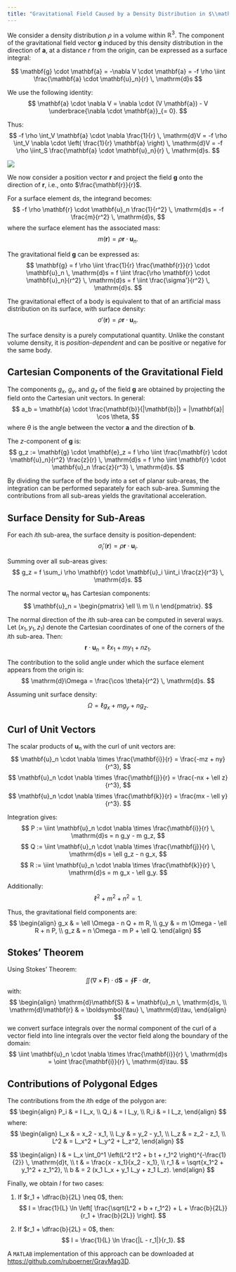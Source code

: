 ```yaml
---
title: "Gravitational Field Caused by a Density Distribution in $\\mathbb{R}^3$"
---
```


We consider a density distribution $\rho$ in a volume within $\mathbb{R}^3$. The component of the gravitational field vector $\mathbf{g}$ induced by this density distribution in the direction of $\mathbf{a}$, at a distance $r$ from the origin, can be expressed as a surface integral:

$$
\mathbf{g} \cdot \mathbf{a} = -\nabla V \cdot \mathbf{a} = -f \rho \iint \frac{\mathbf{a} \cdot \mathbf{u}_n}{r} \, \mathrm{d}s
$$

We use the following identity:
$$
\mathbf{a} \cdot \nabla V = \nabla \cdot (V \mathbf{a}) - V \underbrace{\nabla \cdot \mathbf{a}}_{= 0}.
$$

Thus:
$$
-f \rho \int_V \mathbf{a} \cdot \nabla \frac{1}{r} \, \mathrm{d}V = -f \rho \int_V \nabla \cdot \left( \frac{1}{r} \mathbf{a} \right) \, \mathrm{d}V =
-f \rho \iint_S \frac{\mathbf{a} \cdot \mathbf{u}_n}{r} \, \mathrm{d}s.
$$

![](images/three-dimensional-modelling.excalidraw.svg){#fig-three-d}

We now consider a position vector $\mathbf{r}$ and project the field $\mathbf{g}$ onto the direction of $\mathbf{r}$, i.e., onto $\frac{\mathbf{r}}{r}$.

For a surface element $\mathrm{d}s$, the integrand becomes:
$$
-f \rho \mathbf{r} \cdot \mathbf{u}_n \frac{1}{r^2} \, \mathrm{d}s = -f \frac{m}{r^2} \, \mathrm{d}s,
$$
where the surface element has the associated mass:
$$
m(\mathbf{r}) = \rho \mathbf{r} \cdot \mathbf{u}_n.
$$

The gravitational field $\mathbf{g}$ can be expressed as:
$$
\mathbf{g} = f \rho \iint \frac{1}{r} \frac{\mathbf{r}}{r} \cdot \mathbf{u}_n \, \mathrm{d}s =
f \iint \frac{\rho \mathbf{r} \cdot \mathbf{u}_n}{r^2} \, \mathrm{d}s =
f \iint \frac{\sigma'}{r^2} \, \mathrm{d}s.
$$

The gravitational effect of a body is equivalent to that of an artificial mass distribution on its surface, with surface density:
$$
\sigma'(\mathbf{r}) = \rho \mathbf{r} \cdot \mathbf{u}_n.
$$

The surface density is a purely computational quantity. Unlike the constant volume density, it is _position-dependent_ and can be positive or negative for the same body.

## Cartesian Components of the Gravitational Field

The components $g_x$, $g_y$, and $g_z$ of the field $\mathbf{g}$ are obtained by projecting the field onto the Cartesian unit vectors. In general:
$$
a_b = \mathbf{a} \cdot \frac{\mathbf{b}}{|\mathbf{b}|} = |\mathbf{a}| \cos \theta,
$$
where $\theta$ is the angle between the vector $\mathbf{a}$ and the direction of $\mathbf{b}$.

The $z$-component of $\mathbf{g}$ is:
$$
g_z := \mathbf{g} \cdot \mathbf{e}_z = 
f \rho \iint \frac{\mathbf{r} \cdot \mathbf{u}_n}{r^2} \frac{z}{r} \, \mathrm{d}s =
f \rho \iint \mathbf{r} \cdot \mathbf{u}_n \frac{z}{r^3} \, \mathrm{d}s.
$$

By dividing the surface of the body into a set of planar sub-areas, the integration can be performed separately for each sub-area. Summing the contributions from all sub-areas yields the gravitational acceleration.

## Surface Density for Sub-Areas

For each $i$th sub-area, the surface density is position-dependent:
$$
\sigma_i'(\mathbf{r}) = \rho \mathbf{r} \cdot \mathbf{u}_i.
$$

Summing over all sub-areas gives:
$$
g_z = f \sum_i \rho \mathbf{r} \cdot \mathbf{u}_i \iint_i \frac{z}{r^3} \, \mathrm{d}s.
$$

The normal vector $\mathbf{u}_n$ has Cartesian components:
$$
\mathbf{u}_n = \begin{pmatrix}
\ell \\
m \\
n
\end{pmatrix}.
$$

The normal direction of the $i$th sub-area can be computed in several ways. Let $(x_1, y_1, z_1)$ denote the Cartesian coordinates of one of the corners of the $i$th sub-area. Then:
$$
\mathbf{r} \cdot \mathbf{u}_n = \ell x_1 + m y_1 + n z_1.
$$

The contribution to the solid angle under which the surface element appears from the origin is:
$$
\mathrm{d}\Omega = \frac{\cos \theta}{r^2} \, \mathrm{d}s.
$$

Assuming unit surface density:
$$
\Omega = \ell g_x + m g_y + n g_z.
$$

## Curl of Unit Vectors

The scalar products of $\mathbf{u}_n$ with the curl of unit vectors are:
$$
\mathbf{u}_n \cdot \nabla \times \frac{\mathbf{i}}{r} = \frac{-mz + ny}{r^3},
$$
$$
\mathbf{u}_n \cdot \nabla \times \frac{\mathbf{j}}{r} = \frac{-nx + \ell z}{r^3},
$$
$$
\mathbf{u}_n \cdot \nabla \times \frac{\mathbf{k}}{r} = \frac{mx - \ell y}{r^3}.
$$

Integration gives:
$$
P := \iint \mathbf{u}_n \cdot \nabla \times \frac{\mathbf{i}}{r} \, \mathrm{d}s = n g_y - m g_z,
$$
$$
Q := \iint \mathbf{u}_n \cdot \nabla \times \frac{\mathbf{j}}{r} \, \mathrm{d}s = \ell g_z - n g_x,
$$
$$
R := \iint \mathbf{u}_n \cdot \nabla \times \frac{\mathbf{k}}{r} \, \mathrm{d}s = m g_x - \ell g_y.
$$

Additionally:
$$
\ell^2 + m^2 + n^2 = 1.
$$

Thus, the gravitational field components are:
$$
\begin{align}
g_x & = \ell \Omega - n Q + m R, \\
g_y & = m \Omega - \ell R + n P, \\
g_z & = n \Omega - m P + \ell Q.
\end{align}
$$

## Stokes' Theorem

Using Stokes' Theorem:
$$
\iint (\nabla \times \mathbf{F}) \cdot \mathrm{d}\mathbf{S} = \oint \mathbf{F} \cdot \mathrm{d}\mathbf{r},
$$
with:
$$
\begin{align}
\mathrm{d}\mathbf{S} & = \mathbf{u}_n \, \mathrm{d}s, \\
\mathrm{d}\mathbf{r} & = \boldsymbol{\tau} \, \mathrm{d}\tau,
\end{align}
$$
we convert surface integrals over the normal component of the curl of a vector field into line integrals over the vector field along the boundary of the domain:
$$
\iint \mathbf{u}_n \cdot \nabla \times \frac{\mathbf{i}}{r} \, \mathrm{d}s = \oint \frac{\mathbf{i}}{r} \, \mathrm{d}\tau.
$$

## Contributions of Polygonal Edges

The contributions from the $i$th edge of the polygon are:
$$
\begin{align}
P_i & = I L_x, \\
Q_i & = I L_y, \\
R_i & = I L_z,
\end{align}
$$
where:
$$
\begin{align}
L_x & = x_2 - x_1, \\
L_y & = y_2 - y_1, \\
L_z & = z_2 - z_1, \\
L^2 & = L_x^2 + L_y^2 + L_z^2,
\end{align}
$$

$$
\begin{align}
I & = L_x \int_0^1 \left(L^2 t^2 + b t + r_1^2 \right)^{-\frac{1}{2}} \, \mathrm{d}t, \\
t & = \frac{x - x_1}{x_2 - x_1}, \\
r_1 & = \sqrt{x_1^2 + y_1^2 + z_1^2}, \\
b & = 2 (x_1 L_x + y_1 L_y + z_1 L_z).
\end{align}
$$

Finally, we obtain $I$ for two cases:

1. If $r_1 + \dfrac{b}{2L} \neq 0$, then:
$$
I = \frac{1}{L} \ln \left[ \frac{\sqrt{L^2 + b + r_1^2} + L + \frac{b}{2L}}{r_1 + \frac{b}{2L}} \right].
$$

2. If $r_1 + \dfrac{b}{2L} = 0$, then:
$$
I = \frac{1}{L} \ln \frac{|L - r_1|}{r_1}.
$$

::: {.callout-note}
A `MATLAB` implementation of this approach can be downloaded at [https://github.com/ruboerner/GravMag3D](https://github.com/ruboerner/GravMag3D).
:::